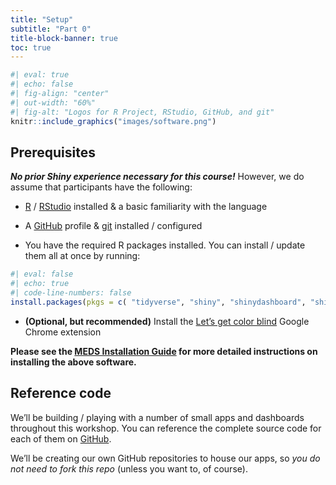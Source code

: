 ```yaml
---
title: "Setup"
subtitle: "Part 0"
title-block-banner: true
toc: true
---
```


```r
#| eval: true 
#| echo: false
#| fig-align: "center"
#| out-width: "60%" 
#| fig-alt: "Logos for R Project, RStudio, GitHub, and git"
knitr::include_graphics("images/software.png")
```

## Prerequisites

[***No prior Shiny experience necessary for this course!***]{.teal-text} However, we do assume that participants have the following:

- [R](https://cloud.r-project.org/) / [RStudio](https://posit.co/products/open-source/rstudio/) installed & a basic familiarity with the language  

-  A [GitHub](https://github.com/) profile & [git](https://git-scm.com/) installed / configured

- You have the required R packages installed. You can install / update them all at once by running:
 
```r
#| eval: false
#| echo: true
#| code-line-numbers: false
install.packages(pkgs = c( "tidyverse", "shiny", "shinydashboard", "shinyWidgets", "shinycssloaders", "markdown", "DT", "leaflet", "bslib", "fresh", "sass", "reactlog", "shinytest2", "palmerpenguins", "lterdatasampler", "gapminder"))
```

- **(Optional, but recommended)** Install the [Let's get color blind](https://chromewebstore.google.com/detail/lets-get-color-blind/bkdgdianpkfahpkmphgehigalpighjck) Google Chrome extension

::: {.center-text .body-text-m .teal-text}
**Please see the [MEDS Installation Guide](https://ucsb-meds.github.io/meds-install-guide.html) for more detailed instructions on installing the above software.**
:::

## Reference code

We'll be building / playing with a number of small apps and dashboards throughout this workshop. You can reference the complete source code for each of them on [GitHub](https://github.com/samanthacsik/EDS430-shiny-app). 

We'll be creating our own GitHub repositories to house our apps, so *you do not need to fork this repo* (unless you want to, of course).

